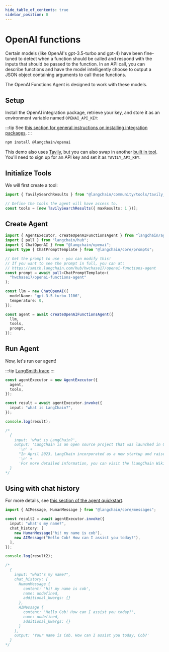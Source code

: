 ```yaml
---
hide_table_of_contents: true
sidebar_position: 0
---
```


# OpenAI functions

Certain models (like OpenAI's gpt-3.5-turbo and gpt-4) have been fine-tuned to detect when a function should be called and respond with the inputs that should be passed to the function.
In an API call, you can describe functions and have the model intelligently choose to output a JSON object containing arguments to call those functions.

The OpenAI Functions Agent is designed to work with these models.

## Setup

Install the OpenAI integration package, retrieve your key, and store it as an environment variable named `OPENAI_API_KEY`:

:::tip
See [this section for general instructions on installing integration packages](/docs/get_started/installation#installing-integration-packages).
:::

```bash npm2yarn
npm install @langchain/openai
```

This demo also uses [Tavily](https://app.tavily.com), but you can also swap in another [built in tool](/docs/integrations/platforms).
You'll need to sign up for an API key and set it as `TAVILY_API_KEY`.

## Initialize Tools

We will first create a tool:

```typescript
import { TavilySearchResults } from "@langchain/community/tools/tavily_search";

// Define the tools the agent will have access to.
const tools = [new TavilySearchResults({ maxResults: 1 })];
```

## Create Agent

```typescript
import { AgentExecutor, createOpenAIFunctionsAgent } from "langchain/agents";
import { pull } from "langchain/hub";
import { ChatOpenAI } from "@langchain/openai";
import type { ChatPromptTemplate } from "@langchain/core/prompts";

// Get the prompt to use - you can modify this!
// If you want to see the prompt in full, you can at:
// https://smith.langchain.com/hub/hwchase17/openai-functions-agent
const prompt = await pull<ChatPromptTemplate>(
  "hwchase17/openai-functions-agent"
);

const llm = new ChatOpenAI({
  modelName: "gpt-3.5-turbo-1106",
  temperature: 0,
});

const agent = await createOpenAIFunctionsAgent({
  llm,
  tools,
  prompt,
});
```

## Run Agent

Now, let's run our agent!

:::tip
[LangSmith trace](https://smith.langchain.com/public/28e915bc-a200-48b8-81a4-4b0f1739524b/r)
:::

```typescript
const agentExecutor = new AgentExecutor({
  agent,
  tools,
});

const result = await agentExecutor.invoke({
  input: "what is LangChain?",
});

console.log(result);

/*
  {
    input: 'what is LangChain?',
    output: 'LangChain is an open source project that was launched in October 2022 by Harrison Chase, while working at machine learning startup Robust Intelligence. It is a deployment tool designed to facilitate the transition from LCEL (LangChain Expression Language) prototypes to production-ready applications. LangChain has integrations with systems including Amazon, Google, and Microsoft Azure cloud storage, API wrappers for news, movie information, and weather, Bash for summarization, syntax and semantics checking, and execution of shell scripts, multiple web scraping subsystems and templates, few-shot learning prompt generation support, and more.\n' +
      '\n' +
      "In April 2023, LangChain incorporated as a new startup and raised over $20 million in funding at a valuation of at least $200 million from venture firm Sequoia Capital, a week after announcing a $10 million seed investment from Benchmark. The project quickly garnered popularity, with improvements from hundreds of contributors on GitHub, trending discussions on Twitter, lively activity on the project's Discord server, many YouTube tutorials, and meetups in San Francisco and London.\n" +
      '\n' +
      'For more detailed information, you can visit the [LangChain Wikipedia page](https://en.wikipedia.org/wiki/LangChain).'
  }
*/
```

## Using with chat history

For more details, see [this section of the agent quickstart](/docs/modules/agents/quick_start#adding-in-memory).

```ts
import { AIMessage, HumanMessage } from "@langchain/core/messages";

const result2 = await agentExecutor.invoke({
  input: "what's my name?",
  chat_history: [
    new HumanMessage("hi! my name is cob"),
    new AIMessage("Hello Cob! How can I assist you today?"),
  ],
});

console.log(result2);

/*
  {
    input: "what's my name?",
    chat_history: [
      HumanMessage {
        content: 'hi! my name is cob',
        name: undefined,
        additional_kwargs: {}
      },
      AIMessage {
        content: 'Hello Cob! How can I assist you today?',
        name: undefined,
        additional_kwargs: {}
      }
    ],
    output: 'Your name is Cob. How can I assist you today, Cob?'
  }
*/
```
